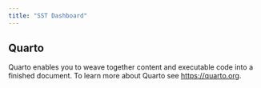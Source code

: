 ```yaml
---
title: "SST Dashboard"
---
```


## Quarto

Quarto enables you to weave together content and executable code into a finished document. To learn more about Quarto see <https://quarto.org>.
